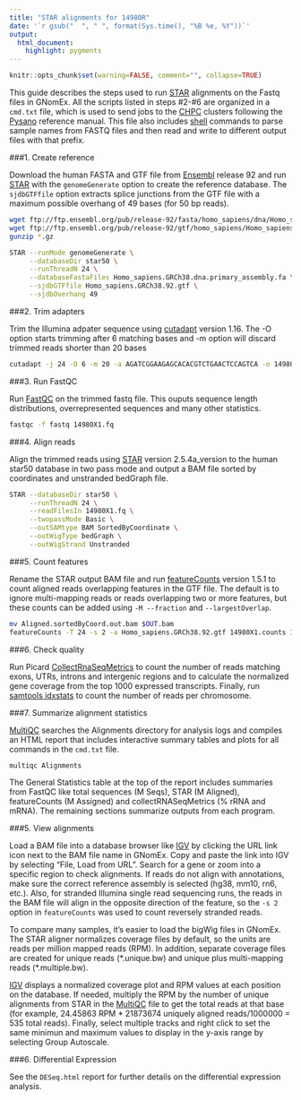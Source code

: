 ```yaml
---
title: "STAR alignments for 14980R"
date: '`r gsub("  ", " ", format(Sys.time(), "%B %e, %Y"))`'
output:
  html_document:
    highlight: pygments
---
```


```r
knitr::opts_chunk$set(warning=FALSE, comment="", collapse=TRUE)
```

This guide describes the steps used to run [STAR] alignments on the Fastq files
in GNomEx. All the scripts listed in steps #2-#6 are organized in a `cmd.txt`
file,  which is used to send jobs to the [CHPC] clusters following the [Pysano]
reference manual.  This file also includes [shell] commands to parse sample
names from FASTQ files and then read and write to different output files with
that prefix.

###1. Create reference

Download the human FASTA and GTF file from [Ensembl] release 92 and
run [STAR] with the `genomeGenerate` option to create the reference database.
The `sjdbGTFfile` option extracts splice junctions from the GTF file with a
maximum possible overhang of 49 bases (for 50 bp reads).

```bash
wget ftp://ftp.ensembl.org/pub/release-92/fasta/homo_sapiens/dna/Homo_sapiens.GRCh38.dna.primary_assembly.fa.gz
wget ftp://ftp.ensembl.org/pub/release-92/gtf/homo_sapiens/Homo_sapiens.GRCh38.92.gtf.gz
gunzip *.gz

STAR --runMode genomeGenerate \
     --databaseDir star50 \
     --runThreadN 24 \
     --databaseFastaFiles Homo_sapiens.GRCh38.dna.primary_assembly.fa \
     --sjdbGTFfile Homo_sapiens.GRCh38.92.gtf \
     --sjdbOverhang 49
```

###2. Trim adapters

Trim the Illumina adpater sequence using [cutadapt] version 1.16.  The -O
option starts trimming after 6 matching bases and -m option will discard trimmed
reads shorter than 20 bases

```bash
cutadapt -j 24 -O 6 -m 20 -a AGATCGGAAGAGCACACGTCTGAACTCCAGTCA -o 14980X1.fq test123.fq
```

###3. Run FastQC

Run [FastQC] on the trimmed fastq file.  This ouputs sequence length distributions,
overrepresented sequences and many other statistics.

```bash
fastqc -f fastq 14980X1.fq
```

###4. Align reads

Align the trimmed reads using [STAR] version 2.5.4a_version to the human
star50 database in two pass mode and output a BAM file sorted by
coordinates and unstranded bedGraph file.

```bash
STAR --databaseDir star50 \
     --runThreadN 24 \
     --readFilesIn 14980X1.fq \
     --twopassMode Basic \
     --outSAMtype BAM SortedByCoordinate \
     --outWigType bedGraph \
     --outWigStrand Unstranded
```

###5. Count features

Rename the STAR output BAM file and run [featureCounts] version 1.5.1 to count
aligned reads  overlapping features in the GTF file. The default is to ignore
multi-mapping reads or reads overlapping two or more features, but these counts
can be added using `-M --fraction` and `--largestOverlap`.

```bash
mv Aligned.sortedByCoord.out.bam $OUT.bam
featureCounts -T 24 -s 2 -a Homo_sapiens.GRCh38.92.gtf 14980X1.counts 14980X1.bam
```

###6. Check quality

Run Picard [CollectRnaSeqMetrics] to count the number of reads matching exons,
UTRs, introns and intergenic regions and to calculate the normalized gene
coverage from the top 1000 expressed transcripts. Finally, run [samtools idxstats] to
count the number of reads per chromosome.

###7. Summarize alignment statistics

[MultiQC] searches the Alignments directory for analysis logs and compiles an
HTML report that includes interactive summary tables and plots for all commands
in the `cmd.txt` file.

```bash
multiqc Alignments
```

The General Statistics table at the top of the report includes summaries from
FastQC like total sequences (M Seqs), STAR (M Aligned), featureCounts (M
Assigned) and collectRNASeqMetrics (% rRNA and mRNA).   The remaining sections
summarize outputs from each program.

###5.  View alignments

Load a BAM file into a database browser like [IGV] by clicking the URL link icon
next to the BAM file name in GNomEx.   Copy and paste the link into IGV by
selecting "File, Load from URL".   Search for a gene or zoom into a specific
region to check alignments. If reads do not align with annotations, make sure
the correct reference assembly is selected (hg38, mm10, rn6, etc.).  Also, for
stranded Illumina single read sequencing runs, the reads in the BAM file will
align in the opposite direction of the feature,  so the `-s 2` option in
`featureCounts` was used to count reversely stranded reads.

To compare many samples, it's easier to load the bigWig files in GNomEx. The
STAR aligner normalizes coverage files by default, so the units are reads per
million mapped reads (RPM). In addition, separate coverage files are created for
unique reads (\*.unique.bw) and unique plus multi-mapping reads
(\*.multiple.bw).

[IGV] displays a normalized coverage plot and RPM values at each position on the
database.  If needed, multiply the RPM by the number of unique alignments from
STAR in the [MultiQC] file to get the total reads at that base (for example,
24.45863 RPM * 21873674 uniquely aligned reads/1000000 = 535 total reads).
Finally, select multiple tracks and right click to set the same minimun and
maximum values to display in the y-axis range by selecting Group Autoscale.

###6. Differential Expression

See the `DESeq.html` report for further details on the differential expression analysis.

<br>

[cutadapt]: http://cutadapt.readthedocs.io/en/stable/index.html
[STAR]: https://github.com/alexdobin/STAR
[Ensembl]: http://uswest.ensembl.org/info/data/ftp/index.html
[Pysano]: http://healthcare.utah.edu/huntsmancancerinstitute/research/shared-resources/center-managed/bioinformatics/pysano
[CHPC]: https://www.chpc.utah.edu/
[shell]: http://tldp.org/LDP/abs/html/index.html
[IGV]: http://software.broadinstitute.org/software/igv/
[featureCounts]: http://bioinf.wehi.edu.au/featureCounts/
[FastQC]: http://www.bioinformatics.babraham.ac.uk/projects/fastqc/
[CollectRnaSeqMetrics]: https://broadinstitute.github.io/picard/command-line-overview.html#CollectRnaSeqMetrics
[samtools idxstats]: http://www.htslib.org/
[MultiQC]: http://multiqc.info/

